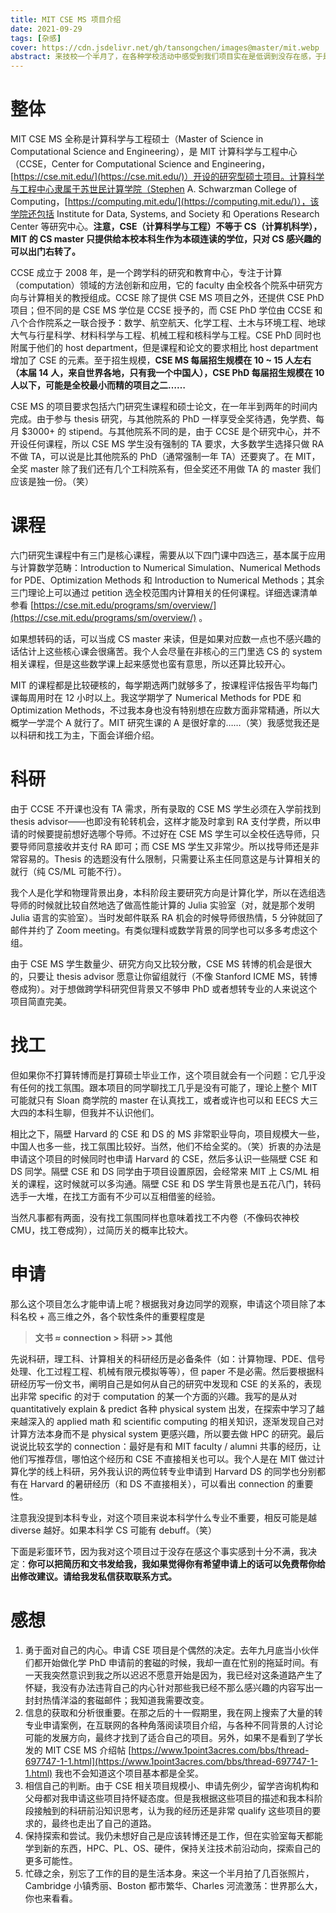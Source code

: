 ```yaml
---
title: MIT CSE MS 项目介绍
date: 2021-09-29
tags: [杂感]
cover: https://cdn.jsdelivr.net/gh/tansongchen/images@master/mit.webp
abstract: 来技校一个半月了，在各种学校活动中感受到我们项目实在是低调到没存在感，于是来发帖宣传一波，希望有更多人可以了解这个项目。
---
```


# 整体

MIT CSE MS 全称是计算科学与工程硕士（Master of Science in Computational Science and Engineering），是 MIT 计算科学与工程中心（CCSE，Center for Computational Science and Engineering，[https://cse.mit.edu/](https://cse.mit.edu/)）开设的研究型硕士项目。计算科学与工程中心隶属于苏世民计算学院（Stephen A. Schwarzman College of Computing，[https://computing.mit.edu/](https://computing.mit.edu/)），该学院还包括 Institute for Data, Systems, and Society 和 Operations Research Center 等研究中心。**注意，CSE（计算科学与工程）不等于 CS（计算机科学），MIT 的 CS master 只提供给本校本科生作为本硕连读的学位，只对 CS 感兴趣的可以出门右转了。**

CCSE 成立于 2008 年，是一个跨学科的研究和教育中心，专注于计算（computation）领域的方法创新和应用，它的 faculty 由全校各个院系中研究方向与计算相关的教授组成。CCSE 除了提供 CSE MS 项目之外，还提供 CSE PhD 项目；但不同的是 CSE MS 学位是 CCSE 授予的，而 CSE PhD 学位由 CCSE 和八个合作院系之一联合授予：数学、航空航天、化学工程、土木与环境工程、地球大气与行星科学、材料科学与工程、机械工程和核科学与工程。CSE PhD 同时也附属于他们的 host department，但是课程和论文的要求相比 host department 增加了 CSE 的元素。至于招生规模，**CSE MS 每届招生规模在 10 ~ 15 人左右（本届 14 人，来自世界各地，只有我一个中国人），CSE PhD 每届招生规模在 10 人以下，可能是全校最小而精的项目之二……**

CSE MS 的项目要求包括六门研究生课程和硕士论文，在一年半到两年的时间内完成。由于参与 thesis 研究，与其他院系的 PhD 一样享受全奖待遇，免学费、每月 $3000+ 的 stipend。与其他院系不同的是，由于 CCSE 是个研究中心，并不开设任何课程，所以 CSE MS 学生没有强制的 TA 要求，大多数学生选择只做 RA 不做 TA，可以说是比其他院系的 PhD（通常强制一年 TA）还要爽了。在 MIT，全奖 master 除了我们还有几个工科院系有，但全奖还不用做 TA 的 master 我们应该是独一份。（笑）

# 课程

六门研究生课程中有三门是核心课程，需要从以下四门课中四选三，基本属于应用与计算数学范畴：Introduction to Numerical Simulation、Numerical Methods for PDE、Optimization Methods 和 Introduction to Numerical Methods；其余三门理论上可以通过 petition 选全校范围内计算相关的任何课程。详细选课清单参看 [https://cse.mit.edu/programs/sm/overview/](https://cse.mit.edu/programs/sm/overview/) 。

如果想转码的话，可以当成 CS master 来读，但是如果对应数一点也不感兴趣的话估计上这些核心课会很痛苦。我个人会尽量在非核心的三门里选 CS 的 system 相关课程，但是这些数学课上起来感觉也蛮有意思，所以还算比较开心。

MIT 的课程都是比较硬核的，每学期选两门就够多了，按课程评估报告平均每门课每周用时在 12 小时以上。我这学期学了 Numerical Methods for PDE 和 Optimization Methods，不过我本身也没有特别想在应数方面非常精通，所以大概学一学混个 A 就行了。MIT 研究生课的 A 是很好拿的……（笑）我感觉我还是以科研和找工为主，下面会详细介绍。

# 科研

由于 CCSE 不开课也没有 TA 需求，所有录取的 CSE MS 学生必须在入学前找到 thesis advisor——也即没有轮转机会，这样才能及时拿到 RA 支付学费，所以申请的时候要提前想好选哪个导师。不过好在 CSE MS 学生可以全校任选导师，只要导师同意接收并支付 RA 即可；而 CSE MS 学生又非常少。所以找导师还是非常容易的。Thesis 的选题没有什么限制，只需要让系主任同意这是与计算相关的就行（纯 CS/ML 可能不行）。

我个人是化学和物理背景出身，本科阶段主要研究方向是计算化学，所以在选组选导师的时候就比较自然地选了做高性能计算的 Julia 实验室（对，就是那个发明 Julia 语言的实验室）。当时发邮件联系 RA 机会的时候导师很热情，5 分钟就回了邮件并约了 Zoom meeting。有类似理科或数学背景的同学也可以多多考虑这个组。

由于 CSE MS 学生数量少、研究方向又比较分散，CSE MS 转博的机会是很大的，只要让 thesis advisor 愿意让你留组就行（不像 Stanford ICME MS，转博卷成狗）。对于想做跨学科研究但背景又不够申 PhD 或者想转专业的人来说这个项目简直完美。

# 找工

但如果你不打算转博而是打算硕士毕业工作，这个项目就会有一个问题：它几乎没有任何的找工氛围。跟本项目的同学聊找工几乎是没有可能了，理论上整个 MIT 可能就只有 Sloan 商学院的 master 在认真找工，或者或许也可以和 EECS 大三大四的本科生聊，但我并不认识他们。

相比之下，隔壁 Harvard 的 CSE 和 DS 的 MS 非常职业导向，项目规模大一些，中国人也多一些，找工氛围比较好。当然，他们不给全奖的。（笑）折衷的办法是申请这个项目的时候同时也申请 Harvard 的 CSE，然后多认识一些隔壁 CSE 和 DS 同学。隔壁 CSE 和 DS 同学由于项目设置原因，会经常来 MIT 上 CS/ML 相关的课程，这时候就可以多沟通。隔壁 CSE 和 DS 学生背景也是五花八门，转码选手一大堆，在找工方面有不少可以互相借鉴的经验。

当然凡事都有两面，没有找工氛围同样也意味着找工不内卷（不像码农神校 CMU，找工卷成狗），过简历关的概率比较大。

# 申请

那么这个项目怎么才能申请上呢？根据我对身边同学的观察，申请这个项目除了本科名校 + 高三维之外，各个软性条件的重要程度是

> **文书 ≈ connection > 科研 >> 其他**

先说科研，理工科、计算相关的科研经历是必备条件（如：计算物理、PDE、信号处理、化工过程工程、机械有限元模拟等等），但 paper 不是必需。然后要根据科研经历写一份文书，阐明自己是如何从自己的研究中发现和 CSE 的关系的，表现出非常 specific 的对于 computation 的某一个方面的兴趣。我写的是从对 quantitatively explain & predict 各种 physical system 出发，在探索中学习了越来越深入的 applied math 和 scientific computing 的相关知识，逐渐发现自己对计算方法本身而不是 physical system 更感兴趣，所以要去做 HPC 的研究。最后说说比较玄学的 connection：最好是有和 MIT faculty / alumni 共事的经历，让他们写推荐信，哪怕这个经历和 CSE 不直接相关也可以。我个人是在 MIT 做过计算化学的线上科研，另外我认识的两位转专业申请到 Harvard DS 的同学也分别都有在 Harvard 的暑研经历（和 DS 不直接相关），可以看出 connection 的重要性。

注意我没提到本科专业，对这个项目来说本科学什么专业不重要，相反可能是越 diverse 越好。如果本科学 CS 可能有 debuff。（笑）

下面是彩蛋环节，因为我对这个项目过于没存在感这个事实感到十分不满，我决定：**你可以把简历和文书发给我，我如果觉得你有希望申请上的话可以免费帮你给出修改建议。请给我发私信获取联系方式。**

# 感想

1. 勇于面对自己的内心。申请 CSE 项目是个偶然的决定。去年九月底当小伙伴们都开始做化学 PhD 申请前的套磁的时候，我却一直在忙别的拖延时间。有一天我突然意识到我之所以迟迟不愿意开始是因为，我已经对这条道路产生了怀疑，我没有办法违背自己的内心针对那些我已经不那么感兴趣的内容写出一封封热情洋溢的套磁邮件；我知道我需要改变。
2. 信息的获取和分析很重要。在那之后的十一假期里，我在网上搜索了大量的转专业申请案例，在互联网的各种角落阅读项目介绍，与各种不同背景的人讨论可能的发展方向，最终才找到了适合自己的项目。另外，如果不是看到了学长发的 MIT CSE MS 介绍帖 [https://www.1point3acres.com/bbs/thread-697747-1-1.html](https://www.1point3acres.com/bbs/thread-697747-1-1.html) 我也不会知道这个项目基本都是全奖。
3. 相信自己的判断。由于 CSE 相关项目规模小、申请先例少，留学咨询机构和父母都对我申请这些项目持怀疑态度。但是我根据这些项目的描述和我本科阶段接触到的科研前沿知识思考，认为我的经历还是非常 qualify 这些项目的要求的，最终也走出了自己的道路。
4. 保持探索和尝试。我仍未想好自己是应该转博还是工作，但在实验室每天都能学到新的东西，HPC、PL、OS、硬件，保持关注技术前沿动向，探索自己的更多可能性。
5. 忙碌之余，别忘了工作的目的是生活本身。来这一个半月拍了几百张照片，Cambridge 小镇秀丽、Boston 都市繁华、Charles 河流激荡：世界那么大，你也来看看。
